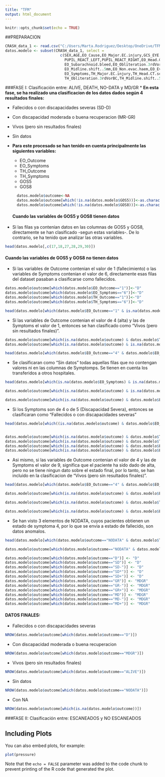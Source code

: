 ```yaml
---
title: "TFM"
output: html_document
---
```


```r
knitr::opts_chunk$set(echo = TRUE)
```

##PREPARACION


```r
CRASH_data_1 <- read.csv("C:/Users/Marta.Rodriguez/Desktop/OneDrive/TFM/CRASH_data-1.csv",na.strings=c("","NA"))
datos.modelo <- subset(CRASH_data_1, select = 
                         c(SEX,AGE,EO_Cause,EO_Major.EC.injury,GCS_EYE,GCS_MOTOR,GCS_VERBAL,
                           PUPIL_REACT_LEFT,PUPIL_REACT_RIGHT,EO_Head.CT.scan,EO_1.or.more.PH,
                           EO_Subarachnoid.bleed,EO_Obliteration.3rdVorBC,
                           EO_Midline.shift..5mm,EO_Non.evac.haem,EO_Evac.haem,EO_Outcome,
                           EO_Symptoms,TH_Major.EC.injury,TH_Head.CT.scan,TH_1.or.more.PH,TH_Subarachnoid.bleed,
                           TH_Obliteration.3rdVorBC,TH_Midline.shift..5mm,TH_Non.evac.haem,TH_Evac.haem,TH_Outcome,TH_Symptoms,GOS5,GOS8))
```

###FASE I: Clasificación entre: ALIVE, DEATH, NO-DATA y MD/GR
* **En esta fase, se ha realizado una clasificacion de los datos dados según 4 resultados finales:**

  + Fallecidos o con discapacidades severas (SD-D)
  + Con discapacidad moderada o buena recuperacion (MR-GR)
  + Vivos (pero sin resultados finales)
  + Sin datos

* **Para este procesado se han tenido en cuenta principalmente las siguientes variables:**

  + EO_Outcome
  + EO_Symptoms
  + TH_Outcome
  + TH_Symptoms
  + GOS5
  + GOS8
  
  ```r

    datos.modelo$outcome<-NA
    datos.modelo$outcome[which(!is.na(datos.modelo$GOS5))]<-as.character(datos.modelo$GOS5[which(!is.na(datos.modelo$GOS5))])
    datos.modelo$outcome[which(!is.na(datos.modelo$GOS8))]<-as.character(datos.modelo$GOS8[which(!is.na(datos.modelo$GOS8))])
  
  ```
#### Cuando las variables de GOS5 y GOS8 **tienen** datos
* Si las filas ya contenian datos en las columnas de GOS5 y GOS8, directamente se han clasificado -segun estas variables-. De lo contrario, se ha tenido que analizar las otras variables.
```r
head(datos.modelo[,c(17,18,27,28,29,30)])
```

#### Cuando las variables de GOS5 y GOS8 **no tienen** datos
* Si las variables de Outcome contenian el valor de 1 (fallecimiento) o las variables de Symptoms contenian el valor de 6, directamente esas filas del dataset pasaban a clasificarse como fallecidos.
```r
datos.modelo$outcome[which(datos.modelo$EO_Outcome=="1")]<-"D"
datos.modelo$outcome[which(datos.modelo$EO_Symptoms=="6")]<-"D"
datos.modelo$outcome[which(datos.modelo$TH_Outcome=="1")]<-"D"
datos.modelo$outcome[which(datos.modelo$TH_Symptoms=="6")]<-"D"

head(datos.modelo[which(datos.modelo$EO_Outcome=="1" & is.na(datos.modelo$GOS5) & is.na(datos.modelo$GOS8)),c(17,18,27,28,29,30,31)])
```

* Si las variables de Outcome contenian el valor de 4 (alta) y las de Symptoms el valor de 1, entonces se han clasificado como "Vivos (pero sin resultados finales)".
```r
datos.modelo$outcome[which(is.na(datos.modelo$outcome) & datos.modelo$TH_Outcome=="4" & datos.modelo$TH_Symptoms=="1")]<-"ALIVE"
datos.modelo$outcome[which(is.na(datos.modelo$outcome) & is.na(datos.modelo$TH_Symptoms)& is.na(datos.modelo$TH_Outcome) & datos.modelo$EO_Outcome=="4" & datos.modelo$EO_Symptoms=="1")]<-"ALIVE"

head(datos.modelo[which(datos.modelo$EO_Outcome=="4" & datos.modelo$EO_Symptoms=="1" & is.na(datos.modelo$GOS5) & is.na(datos.modelo$GOS8)),c(17,18,27,28,29,30,31)])
```

* Se clasificaran como "Sin datos" todas aquellas filas que no contengan valores ni en las columnas de Symptomps. Se tienen en cuenta los transferidos a otros hospitales.
```r
head(datos.modelo[which(is.na(datos.modelo$EO_Symptoms) & is.na(datos.modelo$outcome) ),c(17,18,27,28,29,30,31)])

datos.modelo$outcome[which(is.na(datos.modelo$outcome) & is.na(datos.modelo$TH_Symptoms)& is.na(datos.modelo$EO_Symptoms))]<-"NODATA"

datos.modelo$outcome[which(is.na(datos.modelo$outcome) & datos.modelo$EO_Outcome=="2" & is.na(datos.modelo$TH_Outcome))]<-"NODATA" 

```


* Si los Symptoms son de 4 o de 5 (Discapacidad Severa), entonces se clasificaran como "Fallecidos o con discapacidades severas"
```r
head(datos.modelo[which((is.na(datos.modelo$outcome) & datos.modelo$EO_Symptoms=="5")),c(17,18,27,28,29,30,31)])


datos.modelo$outcome[which(is.na(datos.modelo$outcome) & datos.modelo$TH_Symptoms=="5")]<-"D"
datos.modelo$outcome[which(is.na(datos.modelo$outcome) & datos.modelo$TH_Symptoms=="4")]<-"D"
datos.modelo$outcome[which(is.na(datos.modelo$outcome) & datos.modelo$EO_Symptoms=="5"& is.na(datos.modelo$TH_Outcome))]<-"D"
datos.modelo$outcome[which(is.na(datos.modelo$outcome) & datos.modelo$EO_Symptoms=="4"& is.na(datos.modelo$TH_Outcome))]<-"D"

```

* Asi mismo, si las variables de Outcome contenian el valor de 4 y las de Symptoms el valor de 9, significa que el paciente ha sido dado de alta, pero no se tiene ningun dato sobre el estado final, por lo tanto, se han incluido en la clasificacion de "Vivos (pero sin resultados finales)".
```r
head(datos.modelo[which(datos.modelo$EO_Outcome=="4" & datos.modelo$EO_Symptoms=="9" & is.na(datos.modelo$outcome) & !is.na(datos.modelo$EO_Outcome)),c(17,18,27,28,29,30,31)])

datos.modelo$outcome[which(is.na(datos.modelo$outcome) & datos.modelo$EO_Outcome=="4" & datos.modelo$EO_Symptoms=="9"& is.na(datos.modelo$TH_Symptoms)& is.na(datos.modelo$TH_Outcome))]<-"ALIVE"

datos.modelo$outcome[which(is.na(datos.modelo$outcome) & datos.modelo$TH_Symptoms=="9")]<-"ALIVE"

datos.modelo$outcome[which(is.na(datos.modelo$outcome) & datos.modelo$EO_Symptoms=="9")]<-"ALIVE"

```

* Se han visto 3 elementos de NODATA, cuyos pacientes obtienen un estado de symptoma 4, por lo que se envia a estado de fallecido, son datos anomalos.
```r
head(datos.modelo[which(datos.modelo$outcome=="NODATA" & datos.modelo$TH_Symptoms=="4" & !is.na(datos.modelo$outcome) ),c(17,18,27,28,29,30,31)])

datos.modelo$outcome[which(datos.modelo$outcome=="NODATA" & datos.modelo$TH_Symptoms=="4")]<-"D"

```


```r
datos.modelo$outcome[which(datos.modelo$outcome=="D")] <- "D"
datos.modelo$outcome[which(datos.modelo$outcome=="SD")] <- "D"
datos.modelo$outcome[which(datos.modelo$outcome=="SD-")] <- "D"
datos.modelo$outcome[which(datos.modelo$outcome=="SD*")] <- "D"
datos.modelo$outcome[which(datos.modelo$outcome=="SD+")] <- "D"
datos.modelo$outcome[which(datos.modelo$outcome=="GR")] <- "MDGR"
datos.modelo$outcome[which(datos.modelo$outcome=="GR-")] <- "MDGR"
datos.modelo$outcome[which(datos.modelo$outcome=="GR+")] <- "MDGR"
datos.modelo$outcome[which(datos.modelo$outcome=="MD")] <- "MDGR"
datos.modelo$outcome[which(datos.modelo$outcome=="MD-")] <- "MDGR"
datos.modelo$outcome[which(datos.modelo$outcome=="MD+")] <- "MDGR"

```

#### DATOS FINALES:
* Fallecidos o con discapacidades severas
```r
NROW(datos.modelo$outcome[which(datos.modelo$outcome=="D")])

```
* Con discapacidad moderada o buena recuperacion
```r
NROW(datos.modelo$outcome[which(datos.modelo$outcome=="MDGR")])

```
* Vivos (pero sin resultados finales)
```r
NROW(datos.modelo$outcome[which(datos.modelo$outcome=="ALIVE")])

```
* Sin datos
```r
NROW(datos.modelo$outcome[which(datos.modelo$outcome=="NODATA")])

```
* Con NA 
```r
NROW(datos.modelo$outcome[which(is.na(datos.modelo$outcome))])

```
###FASE II: Clasificación entre: ESCANEADOS y NO ESCANEADOS


## Including Plots

You can also embed plots, for example:

```r
plot(pressure)
```

Note that the `echo = FALSE` parameter was added to the code chunk to prevent printing of the R code that generated the plot.
